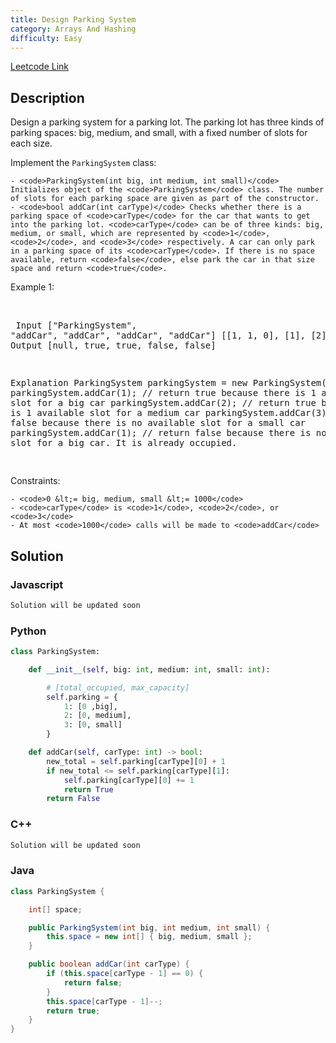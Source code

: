 ```yaml
---
title: Design Parking System
category: Arrays And Hashing
difficulty: Easy
---
```


<Callout>

[Leetcode Link](https://leetcode.com/problems/design-parking-system)

</Callout>

## Description

Design a parking system for a parking lot. The parking lot has three kinds of parking spaces: big, medium, and small, with a fixed number of slots for each size.

Implement the <code>ParkingSystem</code> class:

    - <code>ParkingSystem(int big, int medium, int small)</code> Initializes object of the <code>ParkingSystem</code> class. The number of slots for each parking space are given as part of the constructor.
    - <code>bool addCar(int carType)</code> Checks whether there is a parking space of <code>carType</code> for the car that wants to get into the parking lot. <code>carType</code> can be of three kinds: big, medium, or small, which are represented by <code>1</code>, <code>2</code>, and <code>3</code> respectively. A car can only park in a parking space of its <code>carType</code>. If there is no space available, return <code>false</code>, else park the car in that size space and return <code>true</code>.

Example 1:

<br /><pre className="overflow-x-auto">
Input
[&quot;ParkingSystem&quot;, &quot;addCar&quot;, &quot;addCar&quot;, &quot;addCar&quot;, &quot;addCar&quot;]
[[1, 1, 0], [1], [2], [3], [1]]
Output
[null, true, true, false, false]

Explanation
ParkingSystem parkingSystem = new ParkingSystem(1, 1, 0);
parkingSystem.addCar(1); // return true because there is 1 available slot for a big car
parkingSystem.addCar(2); // return true because there is 1 available slot for a medium car
parkingSystem.addCar(3); // return false because there is no available slot for a small car
parkingSystem.addCar(1); // return false because there is no available slot for a big car. It is already occupied.

</pre>

Constraints:

    - <code>0 &lt;= big, medium, small &lt;= 1000</code>
    - <code>carType</code> is <code>1</code>, <code>2</code>, or <code>3</code>
    - At most <code>1000</code> calls will be made to <code>addCar</code>

## Solution

### Javascript

```javascript
Solution will be updated soon
```

### Python

```python
class ParkingSystem:

    def __init__(self, big: int, medium: int, small: int):

        # [total_occupied, max_capacity]
        self.parking = {
            1: [0 ,big],
            2: [0, medium],
            3: [0, small]
        }

    def addCar(self, carType: int) -> bool:
        new_total = self.parking[carType][0] + 1
        if new_total <= self.parking[carType][1]:
            self.parking[carType][0] += 1
            return True
        return False

```

### C++

```cpp
Solution will be updated soon
```

### Java

```java
class ParkingSystem {

    int[] space;

    public ParkingSystem(int big, int medium, int small) {
        this.space = new int[] { big, medium, small };
    }

    public boolean addCar(int carType) {
        if (this.space[carType - 1] == 0) {
            return false;
        }
        this.space[carType - 1]--;
        return true;
    }
}
```
